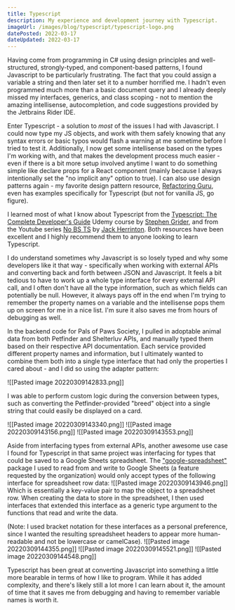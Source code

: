 ```yaml
---
title: Typescript
description: My experience and development journey with Typescript.
imageUrl: /images/blog/typescript/typescript-logo.png
datePosted: 2022-03-17
dateUpdated: 2022-03-17
---
```


Having come from programming in C# using design principles and well-structured, strongly-typed, and component-based patterns, I found Javascript to be particularly frustrating. The fact that you could assign a variable a string and then later set it to a number horrified me. I hadn't even programmed much more than a basic document query and I already deeply missed my interfaces, generics, and class scoping - not to mention the amazing intellisense, autocompletion, and code suggestions provided by the Jetbrains Rider IDE.

Enter Typescript - a solution to _most_ of the issues I had with Javascript. I could now type my JS objects, and work with them safely knowing that any syntax errors or basic typos would flash a warning at me sometime before I tried to test it. Additionally, I now get some intellisense based on the types I'm working with, and that makes the development process much easier - even if there is a bit more setup involved anytime I want to do something simple like declare props for a React component (mainly because I always intentionally set the "no implicit any" option to true). I can also use design patterns again - my favorite design pattern resource, [Refactoring Guru](https://refactoring.guru), even has examples specifically for Typescript (but not for vanilla JS, go figure).

I learned most of what I know about Typescript from the [Typescript: The Complete Developer's Guide](https://www.udemy.com/course/typescript-the-complete-developers-guide/) Udemy course by [Stephen Grider](https://www.udemy.com/user/sgslo/), and from the Youtube series [No BS TS](https://youtube.com/playlist?list=PLNqp92_EXZBJYFrpEzdO2EapvU0GOJ09n) by [Jack Herrinton](https://www.jackherrington.com/). Both resources have been excellent and I highly recommend them to anyone looking to learn Typescript.

I do understand sometimes why Javascript is so losely typed and why some developers like it that way - specifically when working with external APIs and converting back and forth between JSON and Javascript. It feels a bit tedious to have to work up a whole type interface for every external API call, and I often don't have all the type information, such as which fields can potentially be null. However, it always pays off in the end when I'm trying to remember the property names on a variable and the intellisense pops them up on screen for me in a nice list. I'm sure it also saves me from hours of debugging as well.

In the backend code for Pals of Paws Society, I pulled in adoptable animal data from both Petfinder and Shelterluv APIs, and manually typed them based on their respective API documentation. Each service provided different property names and information, but I ultimately wanted to combine them both into a single type interface that had only the properties I cared about - and I did so using the adapter pattern:

![[Pasted image 20220309142833.png]]

I was able to perform custom logic during the conversion between types, such as converting the Petfinder-provided "breed" object into a single string that could easily be displayed on a card.

![[Pasted image 20220309143340.png]]
![[Pasted image 20220309143156.png]]
![[Pasted image 20220309143553.png]]

Aside from interfacing types from external APIs, another awesome use case I found for Typescript in that same project was interfacing for types that could be saved to a Google Sheets spreadsheet. The ["google-spreadsheet"](https://www.npmjs.com/package/google-spreadsheet) package I used to read from and write to Google Sheets (a feature requested by the organization) would only accept types of the following interface for spreadsheet row data:
![[Pasted image 20220309143946.png]]
Which is essentially a key-value pair to map the object to a spreadsheet row. When creating the data to store in the spreadsheet, I then used interfaces that extended this interface as a generic type argument to the functions that read and write the data.

(Note: I used bracket notation for these interfaces as a personal preference, since I wanted the resulting spreadsheet headers to appear more human-readable and not be lowercase or camelCase).
![[Pasted image 20220309144355.png]]
![[Pasted image 20220309145521.png]]
![[Pasted image 20220309144548.png]]

Typescript has been great at converting Javascript into something a little more bearable in terms of how I like to program. While it has added complexity, and there's likely still a lot more I can learn about it, the amount of time that it saves me from debugging and having to remember variable names is worth it.
